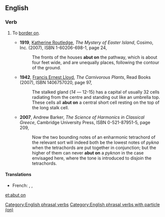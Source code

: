 ==English==

===Verb===
{{en-verb|abuts on|abutting on|abutted on}}

# {{lb|en|transitive}} To [[border on]].
#* '''1919''', [[wikipedia:Katherine Routledge|Katherine Routledge]], ''The Mystery of Easter Island'',<sup >[http://books.google.com/books?id=tkHNmeZKkXQC ]</sup> Cosimo, Inc. (2007), ISBN 1-60206-698-1, page 24,
#*: The fronts of the houses '''abut on''' the pathway, which is about four feet wide, and are unequally places, following the contour of the ground.
#* '''1942''', [[wikipedia:Francis Ernest Lloyd|Francis Ernest Lloyd]], ''The Carnivorous Plants'',<sup >[http://books.google.com/books?id=lP4Lp2vqq0gC ]</sup> Read Books (2007), ISBN 1406757020, page 97,
#*: The stalked gland (''14'' — 12-15) has a capital of usually 32 cells radiating from the centre and standing out like an umbrella top. These cells all '''abut on''' a central short cell resting on the top of the long stalk cell.
#* '''2007''', Andrew Barker, ''The Science of Harmonics in Classical Greece'',<sup >[http://books.google.com/books?id=xRM9WLpswiEC ]</sup> Cambridge University Press, ISBN 0-521-87951-5, page 209,
#*: Now the two bounding notes of an enharmonic tetrachord of the relevant sort will indeed both be the lowest notes of ''pykna'' when the tetrachords are put together in conjunction; but the higher of them can never '''abut on''' a ''pyknon'' in the case envisaged here, where the tone is introduced to disjoin the tetrachords.

====Translations====
{{trans-top|to border on}}
* French: {{t+|fr|avoisiner|alt=s'avoisiner}}, {{t+|fr|adossé|alt=être adossé}}, {{t+|fr|contigu|alt=être contigu}}
{{trans-mid}}
{{trans-bottom}}

[[Category:English phrasal verbs]]
[[Category:English phrasal verbs with particle (on)]]

[[et:abut on]]